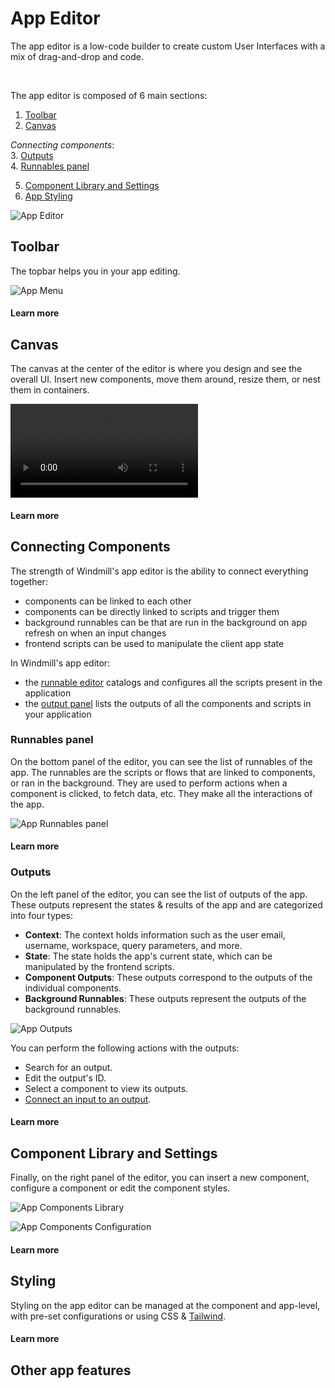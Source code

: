 
# App Editor

The app editor is a low-code builder to create custom User Interfaces with a mix of drag-and-drop and code.

<div class="grid grid-cols-2 gap-6 mb-4">
	<DocCard
		color="orange"
		title="Apps Quickstart"
		description="Learn how to build your first app in a matter of minutes."
		href="/docs/getting_started/apps_quickstart"
		Icon={Timer}
	/>
	<DocCard
		color="orange"
		title="React/Vue/Svelte Apps"
		description="Users can import their own React/Vue/Svelte Apps in addition to using Windmill's built-in App editor."
		href="/docs/react_vue_svelte_apps"
	/>
</div>

<br />

The app editor is composed of 6 main sections:

1. [Toolbar](/docs/apps/app_editor#toolbar)
2. [Canvas](#canvas)

_Connecting components_:<br/> 3. [Outputs](#outputs)<br/> 4. [Runnables panel](#runnables-panel)

5. [Component Library and Settings](#component-library-and-settings)
6. [App Styling](#styling)

![App Editor](../../assets/apps/0_app_editor/app-editor.png 'App Editor')

## Toolbar

The topbar helps you in your app editing.

![App Menu](../../assets/apps/1_app_toolbar/app-toolbar.png)

#### Learn more

<div class="grid grid-cols-2 gap-2">
	<DocCard
		color="orange"
		title="Toolbar"
		description="Discover all the features of the toolbar."
		href="/docs/apps/toolbar"
	/>
</div>

## Canvas

The canvas at the center of the editor is where you design and see the overall UI. Insert new components, move them around, resize them, or nest them in containers.

<video
	className="border-2 rounded-xl object-cover w-full h-full"
	autoPlay
	loop
	controls
	src="/videos/app-canvas-overview.mp4"
/>

#### Learn more

<div class="grid grid-cols-2 gap-2">
	<DocCard
		color="orange"
		title="Canvas"
		description="Move, resize, and nest components."
		href="/docs/apps/canvas"
	/>
	<DocCard
		color="orange"
		title="Component Library"
		description="Discover all the components available."
		href="/docs/apps/app_configuration_settings/app_component_library"
	/>
</div>

## Connecting Components

The strength of Windmill's app editor is the ability to connect everything together:

- components can be linked to each other
- components can be directly linked to scripts and trigger them
- background runnables can be that are run in the background on app refresh on when an input changes
- frontend scripts can be used to manipulate the client app state

<div class="grid grid-cols-2 gap-6 mb-4">
	<DocCard
		color="orange"
		title="Connecting Components"
		description="The strength of Windmill's app editor is the ability to connect everything together."
		href="/docs/apps/connecting_components"
	/>
</div>

In Windmill's app editor:

- the [runnable editor](#runnables-panel) catalogs and configures all the scripts present in the application
- the [output panel](#outputs) lists the outputs of all the components and scripts in your application

### Runnables panel

On the bottom panel of the editor, you can see the list of runnables of the app. The runnables are the scripts or flows that are linked to components, or ran in the background. They are used to perform actions when a component is clicked, to fetch data, etc. They make all the interactions of the app.

![App Runnables panel](../../assets/apps/0_app_editor/app-runnable-panel.png)

#### Learn more

<div class="grid grid-cols-2 gap-6 mb-4">
	<DocCard
		color="orange"
		title="Runnable Editor"
		description="Learn how to create and configure runnables."
		href="/docs/apps/app-runnable-panel"
	/>
</div>

### Outputs

On the left panel of the editor, you can see the list of outputs of the app. These outputs represent the states & results of the app and are categorized into four types:

- **Context**: The context holds information such as the user email, username, workspace, query parameters, and more.
- **State**: The state holds the app's current state, which can be manipulated by the frontend scripts.
- **Component Outputs**: These outputs correspond to the outputs of the individual components.
- **Background Runnables**: These outputs represent the outputs of the background runnables.

![App Outputs](../../assets/apps/0_app_editor/app-outputs.png)

You can perform the following actions with the outputs:

- Search for an output.
- Edit the output's ID.
- Select a component to view its outputs.
- [Connect an input to an output](../2_connecting_components/index.mdx).

#### Learn more

<div class="grid grid-cols-2 gap-6 mb-4">
	<DocCard
		color="orange"
		title="Outputs"
		description="The outputs represent the states & results of the app"
		href="/docs/apps/outputs"
	/>
	<DocCard
		color="orange"
		title="State"
		description="Learn how to interact with the app's state using frontend scripts."
		href="/docs/apps/app-runnable-panel#state"
	/>
</div>

## Component Library and Settings

Finally, on the right panel of the editor, you can insert a new component, configure a component or edit the component styles.

![App Components Library](../../assets/apps/0_app_editor/app_components_add.png 'App Components Library')

![App Components Configuration](../../assets/apps/0_app_editor/app_components_configuration.png 'App Components Configuration')

#### Learn more

<div class="grid grid-cols-2 gap-2 my-4">
	<DocCard
		color="orange"
		title="Component Library"
		description="Discover all the components available in the library, and their configurations."
		href="/docs/apps/app_configuration_settings/app_component_library"
	/>
	<DocCard
		color="orange"
		title="Component Configuration"
		description="Each component can be configured individually. This allows for adjusting its value, behavior (especially by linking a script to the component), and styling."
		href="/docs/apps/app_configuration_settings/app_component_configuration"
	/>
</div>

## Styling

Styling on the app editor can be managed at the component and app-level, with pre-set configurations or using CSS & [Tailwind](https://tailwindcss.com/).

#### Learn more

<div class="grid grid-cols-2 gap-2 my-4">
	<DocCard
		color="orange"
		title="Styling"
		description="Give styling to your app & components."
		href="/docs/apps/app_configuration_settings/app_styling"
	/>
</div>

## Other app features

<div class="grid grid-cols-2 gap-2 my-4">
	<DocCard
		title="Public Apps"
		description="Apps can be accessed as a standalone app by anyone who has the secret URL."
		href="/docs/apps/public_apps"
		color="orange"
	/>
	<DocCard
		title="Schedule App Reports"
		description="Send a PDF or PNG preview of any app at a given schedule."
		href="/docs/apps/schedule_reports"
		color="orange"
	/>
	<DocCard
		title="Group of Components"
		description="Components can be grouped within containers."
		href="/docs/apps/app_configuration_settings/components_groups"
		color="orange"
	/>
	<DocCard
		color="orange"
		title="Import Custom React Components"
		description="Define components in React or Vanilla JS that interact with the rest of your app."
		href="/docs/apps/react_components"
	/>
</div>
